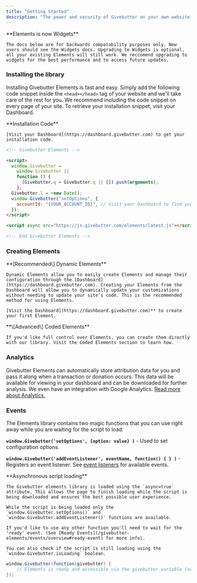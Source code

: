 ```yaml
---
title: "Getting Started"
description: "The power and security of Givebutter on your own website – embed donate buttons, bubbles, forms, and more!"
---
```


<Warning>
    **Elements is now Widgets**

    The docs below are for backwards compatability purposes only. New users should see the Widgets docs. Upgrading to Widgets is optional, all your existing Elements will still work. We reccomend upgrading to widgets for the best performance and to access future updates.

</Warning>

### Installing the library

Installing Givebutter Elements is fast and easy. Simply add the following code snippet inside the `<head></head>` tag of your website and we'll take care of the rest for you. We recommend including the code snippet on every page of your site. To retrieve your installation snippet, visit your Dashboard.

<Note>
    **Installation Code**

    [Visit your Dashboard](https://dashboard.givebutter.com) to get your installation code.

</Note>

```html HTML
<!-- Givebutter Elements -->

<script>
  window.Givebutter =
    window.Givebutter ||
    function () {
      (Givebutter.q = Givebutter.q || []).push(arguments);
    };
  Givebutter.l = +new Date();
  window.Givebutter("setOptions", {
    accountId: "{YOUR_ACCOUNT_ID}", // Visit your Dashboard to find your Account ID.
  });
</script>

<script async src="https://js.givebutter.com/elements/latest.js"></script>

<!-- End Givebutter Elements -->
```

### Creating Elements

<Tip>
    **[Recommended\] Dynamic Elements**

    Dynamic Elements allow you to easily create Elements and manage their configuration through the [Dashboard](https://dashboard.givebutter.com). Creating your Elements from the Dashboard will allow you to dynamically update your customizations without needing to update your site's code. This is the recommended method for using Elements.

    [Visit the Dashboard](https://dashboard.givebutter.com)** to create your first Element.

</Tip>

<Warning>
    **\[Advanced\] Coded Elements**

    If you'd like full control over Elements, you can create them directly with our library. Visit the Coded Elements section to learn how.

</Warning>

### Analytics

Givebutter Elements can automatically store attribution data for you and pass it along when a transaction or donation occurs. This data will be available for viewing in your dashboard and can be downloaded for further analysis. We even have an integration with Google Analytics. [Read more about Analytics.](/docs/elements-analytics)

### Events

The Elements library contains two magic functions that you can use right away while you are waiting for the script to load:

**`window.Givebutter('setOptions', {option: value} )`** \- Used to set configuration options.

**`window.Givebutter('addEventListener', eventName, function() { } )`** \- Registers an event listener. See [event listeners](/givebutter-elements/events/overview) for available events.

<Warning>
    **Asynchronous script loading**

    The Givebutter elements library is loaded using the `async=true` attribute. This allows the page to finish loading while the script is being downloaded and ensures the best possible user experience.

    While the script is being loaded only the `window.Givebutter.setOptions()` and `window.Givebutter.addEventListener()` functions are available.

    If you'd like to use any other function you'll need to wait for the 'ready' event. (See [Ready Events](/givebutter-elements/events/overview#ready-event) for more info).

    You can also check if the script is still loading using the `window.Givebutter.isLoading` boolean.

</Warning>

```java Example
window.Givebutter(function(givebutter) {
	// Elements is ready and accessible via the givebutter variable (or window.Givebutter)
});
```
